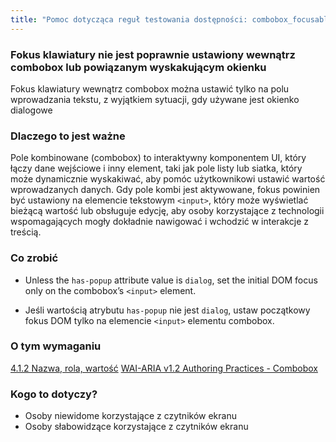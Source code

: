 ```yaml
---
title: "Pomoc dotycząca reguł testowania dostępności: combobox_focusable_elements"
---
```


<div className="toolHelp">
<Row>
<Column colLg={16} colMd={8} colSm={4} className="toolHead">

### Fokus klawiatury nie jest poprawnie ustawiony wewnątrz combobox lub powiązanym wyskakującym okienku

<div id="locLevel"></div>

Fokus klawiatury wewnątrz combobox można ustawić tylko na polu wprowadzania tekstu, z wyjątkiem sytuacji, gdy używane jest okienko dialogowe

</Column>
</Row>
<Row>
<Column colLg={11} colMd={5} colSm={4} className="toolMain">

### Dlaczego to jest ważne

Pole kombinowane (combobox) to interaktywny komponentem UI, który łączy dane wejściowe i inny element, taki jak pole listy lub siatka, który może dynamicznie wyskakiwać, aby pomóc użytkownikowi ustawić wartość wprowadzanych danych. Gdy pole kombi jest aktywowane, fokus powinien być ustawiony na elemencie tekstowym `<input>`, który może wyświetlać bieżącą wartość lub obsługuje edycję, aby osoby korzystające z technologii wspomagających mogły dokładnie nawigować i wchodzić w interakcje z treścią.


<div id="locSnippet"></div>

### Co zrobić

* Unless the `has-popup` attribute value is `dialog`, set the initial DOM focus only on the combobox’s `<input>` element.

* Jeśli wartością atrybutu `has-popup` nie jest `dialog`, ustaw początkowy fokus DOM tylko na elemencie `<input>` elementu combobox.

</Column>
<Column colLg={5} colMd={3} colSm={4} className="toolLeft">

### O tym wymaganiu

[4.1.2 Nazwa, rola, wartość](https://www.ibm.com/able/requirements/requirements/#4_1_2)
[WAI-ARIA v1.2 Authoring Practices - Combobox](https://www.w3.org/TR/wai-aria-practices-1.2/#combobox)

### Kogo to dotyczy?

* Osoby niewidome korzystające z czytników ekranu
* Osoby słabowidzące korzystające z czytników ekranu

</Column>
</Row>
</div>

